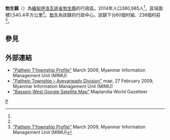 {{Infobox settlement
|native_name = ငပုတော်မြို့နယ်
|official_name = 勃生鎮
|other_name = 
|pushpin_map = Burma
|settlement_type = [[勃生縣|勃生縣]]行政區
|image_skyline = 
|image_map = 
|map_caption = 
|subdivision_type = 國家
|subdivision_name = {{flag|Burma}}
|subdivision_type1 = [[缅甸行政区划|省]]
|subdivision_name1 = [[伊洛瓦底省|伊洛瓦底省]]
|subdivision_type2 = [[縣_(緬甸)|縣]]
|subdivision_name2 = [[勃生縣|勃生縣]]
|subdivision_type3 = 行政中心
|subdivision_name3 = [[勃生|勃生]]
|unit_pref = 
|area_total_km2 = 1,540.4
|population_footnotes  = <ref name="citypopulation">[http://www.citypopulation.de/php/myanmar-admin.php MYANMAR: Administrative Division]</ref>
|population = 380985
|population_as_of = 2014
|population_density_km2 = 247.33
|coordinates_display = inline,title
|coordinates_region = MM
|latNS = N
|latd = 16
|latm = 46
|lats = 00
|longEW = E
|longd = 94
|longm = 43
|longs = 00
|elevation_ft = 
|elevation_m = 
|timezone = [[Myanmar_Standard_Time|MST]]
|utc_offset = +6:30
|website =
}}
'''勃生鎮'''（{{lang-my|ပုသိမ်မြို့နယ်}}）為[[緬甸|緬甸]][[伊洛瓦底省|伊洛瓦底省]][[勃生縣|勃生縣]]的行政區。2014年人口380,985人<ref name="citypopulation"/>，區域面積1,540.4平方公里<ref name="citypopulation"/>。[[勃生|勃生]]為該鎮的行政中心。該鎮下分60個村組、236個村莊<ref name="MIMU-profile">[http://www.themimu.info/MapsInfo/Township%20Profile/Ayerwaddy/Profile_Pathein%20Township_March%2009.pdf "Pathein TYownship Profile"]{{dead link|date=2017年11月 |bot=InternetArchiveBot |fix-attempted=yes }} March 2009, Myanmar Information Management Unit (MIMU)</ref>。

==參見==
{{Reflist}}

==外部連結==
* [http://www.themimu.info/MapsInfo/Township%20Profile/Ayerwaddy/Profile_Pathein%20Township_March%2009.pdf "Pathein TYownship Profile"]{{dead link|date=2017年11月 |bot=InternetArchiveBot |fix-attempted=yes }} March 2009, Myanmar Information Management Unit (MIMU)
* [http://www.themimu.info/MapsInfo/Ayeyarwaddy/MIMU154-v01_090227_Pathein%20Township_A1.pdf "Pathein Township – Ayeyarwady Division"]{{dead link|date=2017年11月 |bot=InternetArchiveBot |fix-attempted=yes }} map, 27 February 2009, Myanmar Information Management Unit (MIMU)
* [http://www.maplandia.com/burma/irrawaddy/bassein-west/ "Bassein West Google Satellite Map"] Maplandia World Gazetteer

{{Ayeyarwady Division|state=collapsed}}

[[Category:伊洛瓦底省鎮區|P]]

{{Myanmar-stub}}